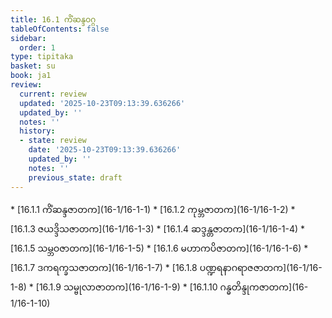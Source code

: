 ```yaml
---
title: 16.1 ကိံဆန္ဒဝဂ္ဂ
tableOfContents: false
sidebar:
  order: 1
type: tipitaka
basket: su
book: ja1
review:
  current: review
  updated: '2025-10-23T09:13:39.636266'
  updated_by: ''
  notes: ''
  history:
  - state: review
    date: '2025-10-23T09:13:39.636266'
    updated_by: ''
    notes: ''
    previous_state: draft
---
```



<ReviewStatus review={frontmatter.review} showDetails={true} />

<HypothesisAnnotation frontmatter={frontmatter} />

<DynamicBreadcrumb />



<TableOfContents book="ja1" section="16.1">
* [16.1.1 ကိံဆန္ဒဇာတက](16-1/16-1-1)
* [16.1.2 ကုမ္ဘဇာတက](16-1/16-1-2)
* [16.1.3 ဇယဒ္ဒိသဇာတက](16-1/16-1-3)
* [16.1.4 ဆဒ္ဒန္တဇာတက](16-1/16-1-4)
* [16.1.5 သမ္ဘဝဇာတက](16-1/16-1-5)
* [16.1.6 မဟာကပိဇာတက](16-1/16-1-6)
* [16.1.7 ဒကရက္ခသဇာတက](16-1/16-1-7)
* [16.1.8 ပဏ္ဍရနာဂရာဇဇာတက](16-1/16-1-8)
* [16.1.9 သမ္ဗုလာဇာတက](16-1/16-1-9)
* [16.1.10 ဂန္ဓတိန္ဒုကဇာတက](16-1/16-1-10)
</TableOfContents>